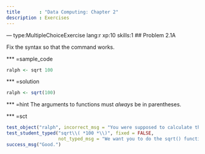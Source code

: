 ```yaml
---
title       : "Data Computing: Chapter 2"
description : Exercises
---
```


--- type:MultipleChoiceExercise lang:r xp:10 skills:1 
## Problem 2.1A

Fix the syntax so that the command works.

*** =sample_code
```r
ralph <- sqrt 100
```

*** =solution
```r
ralph <- sqrt(100)
```

*** =hint
The arguments to functions must *always* be in parentheses.

*** =sct
```r
test_object("ralph", incorrect_msg = "You were supposed to calculate the square root of 100.")
test_student_typed("sqrt\\( *100 *\\)", fixed = FALSE, 
                   not_typed_msg = "We want you to do the sqrt() function to do the calculation. It's not the answer we're concerned with here but that process of getting to the answer.")
success_msg("Good.")
```